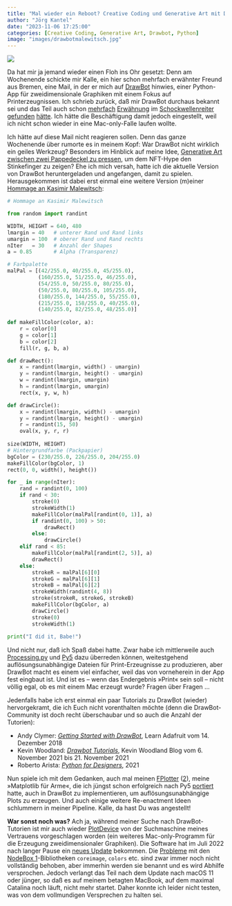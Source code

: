 ```yaml
---
title: "Mal wieder ein Reboot? Creative Coding und Generative Art mit DrawBot"
author: "Jörg Kantel"
date: "2023-11-06 17:25:00"
categories: [Creative Coding, Generative Art, Drawbot, Python]
image: "images/drawbotmalewitsch.jpg"
---
```


[![](images/drawbotmalewitsch-b.jpg)](https://www.flickr.com/photos/schockwellenreiter/53314081310/)

Da hat mir ja jemand wieder einen Floh ins Ohr gesetzt: Denn am Wochenende schickte mir Kalle, ein hier schon mehrfach erwähnter Freund aus Bremen, eine Mail, in der er mich auf [DrawBot](http://cognitiones.kantel-chaos-team.de/programmierung/creativecoding/drawbot.html) hinwies, einer Python-App für zweidimensionale Graphiken mit einem Fokus auf Printerzeugnissen. Ich schrieb zurück, daß mir DrawBot durchaus bekannt sei und das Teil auch schon [mehrfach](http://blog.schockwellenreiter.de/2021/08/2021083001.html) [Erwähnung](http://blog.schockwellenreiter.de/2021/09/2021090401.html) im [Schockwellenreiter](http://blog.schockwellenreiter.de/2021/09/2021090301.html) [gefunden](http://blog.schockwellenreiter.de/2021/09/2021090501.html) [hätte](http://blog.schockwellenreiter.de/2022/03/2022031402.html). Ich hätte die Beschäftigung damit jedoch eingestellt, weil ich nicht schon wieder in eine Mac-only-Falle laufen wollte.

Ich hätte auf diese Mail nicht reagieren sollen. Denn das ganze Wochenende über rumorte es in meinem Kopf: War DrawBot nicht wirklich ein geiles Werkzeug? Besonders im Hinblick auf meine Idee, [Generative Art zwischen zwei Pappedeckel zu pressen](http://blog.schockwellenreiter.de/2022/03/2022031101.html), um dem NFT-Hype den Stinkefinger zu zeigen? Ehe ich mich versah, hatte ich die aktuelle Version von DrawBot heruntergeladen und angefangen, damit zu spielen. Herausgekommen ist dabei erst einmal eine weitere Version (m)einer [Hommage an Kasimir Malewitsch](https://kantel.github.io/posts/2023042502_malewitsch_trinket/):

~~~python
# Hommage an Kasimir Malewitsch

from random import randint

WIDTH, HEIGHT = 640, 480
lmargin = 40   # unterer Rand und Rand links
umargin = 100  # oberer Rand und Rand rechts
nIter   = 30   # Anzahl der Shapes
a = 0.85       # Alpha (Transparenz)

# Farbpalette
malPal = [(42/255.0, 40/255.0, 45/255.0),
          (160/255.0, 51/255.0, 46/255.0),
          (54/255.0, 50/255.0, 80/255.0),
          (50/255.0, 80/255.0, 105/255.0),
          (180/255.0, 144/255.0, 55/255.0),
          (215/255.0, 158/255.0, 40/255.0),
          (140/255.0, 82/255.0, 48/255.0)]
          
def makeFillColor(color, a):
    r = color[0]
    g = color[1]
    b = color[2]
    fill(r, g, b, a)

def drawRect():
    x = randint(lmargin, width() - umargin)
    y = randint(lmargin, height() - umargin)
    w = randint(lmargin, umargin)
    h = randint(lmargin, umargin)
    rect(x, y, w, h)

def drawCircle():
    x = randint(lmargin, width() - umargin)
    y = randint(lmargin, height() - umargin)
    r = randint(15, 50)
    oval(x, y, r, r)
    
size(WIDTH, HEIGHT)
# Hintergrundfarbe (Packpapier)
bgColor = (230/255.0, 226/255.0, 204/255.0)
makeFillColor(bgColor, 1)
rect(0, 0, width(), height())

for _ in range(nIter):
    rand = randint(0, 100)
    if rand < 30:
        stroke(0)
        strokeWidth(1)
        makeFillColor(malPal[randint(0, 1)], a)
        if randint(0, 100) > 50:
            drawRect()
        else:
            drawCircle()
    elif rand < 85:
        makeFillColor(malPal[randint(2, 5)], a)
        drawRect()
    else:
        strokeR = malPal[6][0]
        strokeG = malPal[6][1]
        strokeB = malPal[6][2]
        strokeWidth(randint(4, 8))
        stroke(strokeR, strokeG, strokeB)
        makeFillColor(bgColor, a)
        drawCircle()
        stroke(0)
        strokeWidth(1)
            
print("I did it, Babe!")
~~~

Und nicht nur, daß ich Spaß dabei hatte. Zwar habe ich mittlerweile auch [Processing.py](http://cognitiones.kantel-chaos-team.de/programmierung/creativecoding/processing/processingpy.html) und [Py5](http://cognitiones.kantel-chaos-team.de/programmierung/creativecoding/processing/py5.html) dazu überreden können, weitestgehend auflösungsunabhängige Dateien für Print-Erzeugnisse zu produzieren, aber DrawBot macht es einem viel einfacher, weil das von vorneherein in der App fest eingbaut ist. Und ist es -- wenn das Endergebnis »Print« sein soll -- nicht völlig egal, ob es mit einem Mac erzeugt wurde? Fragen über Fragen&nbsp;…

Jedenfalls habe ich erst einmal ein paar Tutorials zu DrawBot (wieder) hervorgekramt, die ich Euch nicht vorenthalten möchte (denn die DrawBot-Community ist doch recht überschaubar und so auch die Anzahl der Tutorien):

- Andy Clymer: *[Getting Started with DrawBot](https://learn.adafruit.com/getting-started-with-drawbot?view=all)*, Learn Adafruit vom 14. Dezember 2018
- Kevin Woodland: *[Drawbot Tutorials](https://www.kevinwoodland.com/blog/tag/Python+%26+Drawbot)*, Kevin Woodland Blog vom 6. November 2021 bis 21. November 2021
- Roberto Arista: *[Python for Designers](https://pythonfordesigners.com/)*, 2021

Nun spiele ich mit dem Gedanken, auch mal meinen [FPlotter](http://blog.schockwellenreiter.de/2021/03/2021031901.html) ([2](http://blog.schockwellenreiter.de/2021/03/2021033002.html)), meine »Matplotlib für Arme«, die ich jüngst schon erfolgreich nach Py5 [portiert](https://kantel.github.io/posts/2023092401_fplotter_py5/) hatte, auch in DrawBot zu implementieren, um auflösungsunabhängige Plots zu erzeugen. Und auch einige weitere Re-enactment Ideen schlummern in meiner Pipeline. Kalle, da hast Du was angestellt!

**War sonst noch was?** Ach ja, während meiner Suche nach DrawBot-Tutorien ist mir auch wieder [PlotDevice](http://cognitiones.kantel-chaos-team.de/programmierung/creativecoding/nodebox/plotdevice.html) von der Suchmaschine meines Vertrauens vorgeschlagen worden (ein weiteres Mac-only-Programm für die Erzeugung zweidimensionaler Graphiken). Die Software hat im Juli 2022 nach langer Pause ein [neues Update](https://github.com/plotdevice/plotdevice) bekommen. Die [Probleme](http://blog.schockwellenreiter.de/2015/10/2015102803.html) mit den [NodeBox 1](http://cognitiones.kantel-chaos-team.de/programmierung/creativecoding/nodebox/nodebox.html)-Bibliotheken `coreimage`, `colors` etc. sind zwar immer noch nicht vollständig behoben, aber immerhin werden sie benannt und es wird Abhilfe versprochen. Jedoch verlangt das Teil nach dem Update nach macOS 11 oder jünger, so daß es auf meinem betagten MacBook, auf dem maximal Catalina noch läuft, nicht mehr startet. Daher konnte ich leider nicht testen, was von dem vollmundigen Versprechen zu halten sei.